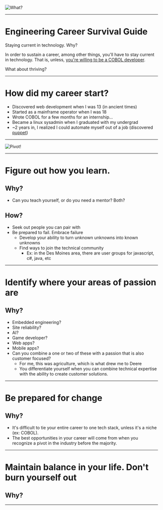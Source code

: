 ![What?](./intro.gif)

---

# Engineering Career Survival Guide

Staying current in technology. Why?

In order to sustain a career, among other things, you'll have to stay current in technology. That is, unless, [you're
willing to be a COBOL developer](https://www.wired.com/story/cant-file-unemployment-dont-blame-cobol/).

What about thriving?

---

# How did my career start?

* Discovered web development when I was 13 (in ancient times)
* Started as a mainframe operator when I was 18
* Wrote COBOL for a few months for an internship...
* Became a linux sysadmin when I graduated with my undergrad
* ~2 years in, I realized I could automate myself out of a job (discovered [puppet](https://puppet.com))

---

![Pivot!](./pivot.gif)

---

# Figure out how you learn.

## Why?

* Can you teach yourself, or do you need a mentor? Both?

## How?

* Seek out people you can pair with
* Be prepared to fail. Embrace failure
  * Develop your ability to turn unknown unknowns into known unknowns
  * Find ways to join the technical community
    * Ex: in the Des Moines area, there are user groups for javascript, c#, java, etc

---

# Identify where your areas of passion are

## Why?

* Embedded engineering?
* Site reliability?
* AI?
* Game developer?
* Web apps?
* Mobile apps?
* Can you combine a one or two of these with a passion that is also customer focused?
  * For me, this was agriculture, which is what drew me to Deere
  * You differentiate yourself when you can combine technical expertise with the ability to create customer solutions.

---

# Be prepared for change

## Why?
* It's difficult to tie your entire career to one tech stack, unless it's a niche (ex: COBOL).
* The best opportunities in your career will come from when you recognize a pivot in the industry before the majority.

---

# Maintain balance in your life. Don't burn yourself out

##  Why?

---
